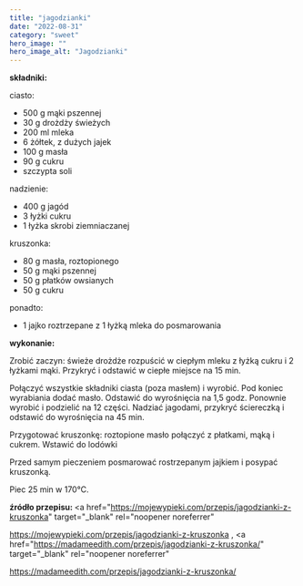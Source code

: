 ```yaml
---
title: "jagodzianki"
date: "2022-08-31"
category: "sweet"
hero_image: ""
hero_image_alt: "Jagodzianki"
---
```


<!--more ... -->

<strong>składniki:</strong>

ciasto:

<ul>
  <li>500 g mąki pszennej</li>
  <li>30 g drożdży świeżych</li>
  <li>200 ml mleka</li>
  <li>6 żółtek, z dużych jajek</li>
  <li>100 g masła</li>
  <li>90 g cukru</li>
  <li>szczypta soli</li>
</ul>

nadzienie:

<ul>
  <li>400 g jagód</li>
  <li>3 łyżki cukru</li>
  <li>1 łyżka skrobi ziemniaczanej</li>
</ul>

kruszonka:

<ul>
  <li>80 g masła, roztopionego</li>
  <li>50 g mąki pszennej</li>
  <li>50 g płatków owsianych</li>
  <li>50 g cukru</li>
</ul>

ponadto:

<ul>
  <li>1 jajko roztrzepane z 1 łyżką mleka do posmarowania</li>
</ul>

<strong>wykonanie:</strong>

Zrobić zaczyn: świeże drożdże rozpuścić w ciepłym mleku z łyżką cukru i 2 łyżkami mąki. Przykryć i odstawić w ciepłe miejsce na 15 min.

Połączyć wszystkie składniki ciasta (poza masłem) i wyrobić. Pod koniec wyrabiania dodać masło. Odstawić do wyrośnięcia na 1,5 godz.
Ponownie wyrobić i podzielić na 12 części. Nadziać jagodami, przykryć ściereczką i odstawić do wyrośnięcia na 45 min.

Przygotować kruszonkę: roztopione masło połączyć z płatkami, mąką i cukrem. Wstawić do lodówki

Przed samym pieczeniem posmarować rostrzepanym jajkiem i posypać kruszonką.

Piec 25 min w 170°C.

<strong>źródło przepisu: </strong>
<a
  href="https://mojewypieki.com/przepis/jagodzianki-z-kruszonka"
  target="_blank"
  rel="noopener noreferrer"
>
  https://mojewypieki.com/przepis/jagodzianki-z-kruszonka
</a>, <a
  href="https://madameedith.com/przepis/jagodzianki-z-kruszonka/"
  target="_blank"
  rel="noopener noreferrer"
>
  https://madameedith.com/przepis/jagodzianki-z-kruszonka/
</a>
